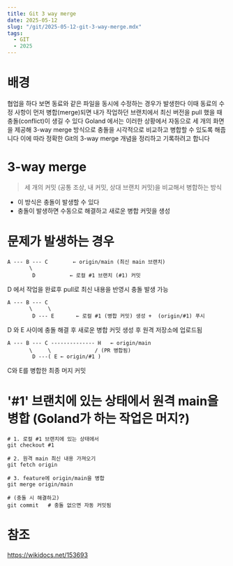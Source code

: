 ```yaml
---
title: Git 3 way merge
date: 2025-05-12
slug: "/git/2025-05-12-git-3-way-merge.mdx"
tags:
  - GIT
  - 2025
---
```


# 배경
협업을 하다 보면 동료와 같은 파일을 동시에 수정하는 경우가 발생한다
이때 동료의 수정 사항이 먼저 병합(merge)되면
내가 작업하던 브랜치에서 최신 버전을 pull 했을 때 충돌(conflict)이 생길 수 있다
Goland 에서는 이러한 상황에서 자동으로 세 개의 화면을 제공해 3-way merge 방식으로
충돌을 시각적으로 비교하고 병합할 수 있도록 해줍니다
이에 따라 정확한 Git의 3-way merge 개념을 정리하고 기록하려고 합니다


# 3-way merge
>  세 개의 커밋 (공통 조상, 내 커밋, 상대 브랜치 커밋)을 비교해서 병합하는 방식
* 이 방식은 충돌이 발생할 수 있다
* 충돌이 발생하면 수동으로 해결하고 새로운 병합 커밋을 생성

# 문제가 발생하는 경우
```
A --- B --- C        ← origin/main (최신 main 브랜치)
       \
        D           ← 로컬 #1 브랜치 (#1) 커밋
```
D 에서 작업을 완료후 pull로 최신 내용을 반영시 충돌 발생 가능
```
A --- B --- C
       \     \
        D --- E       ← 로컬 #1 (병합 커밋) 생성 +  (origin/#1) 푸시
```
D 와 E 사이에 충돌 해결 후 새로운 병합 커밋 생성 후 원격 저장소에 업로드됨
```
A --- B --- C -------------- H   ← origin/main
       \     \              / (PR 병합됨)
        D ---( E ← origin/#1 )
```
C와 E를 병합한 최종 머지 커밋


# '#1' 브랜치에 있는 상태에서 원격 main을 병합 (Goland가 하는 작업은 머지?)
```
# 1. 로컬 #1 브랜치에 있는 상태에서
git checkout #1

# 2. 원격 main 최신 내용 가져오기
git fetch origin

# 3. feature에 origin/main을 병합
git merge origin/main

# (충돌 시 해결하고)
git commit   # 충돌 없으면 자동 커밋됨
```


# 참조
https://wikidocs.net/153693